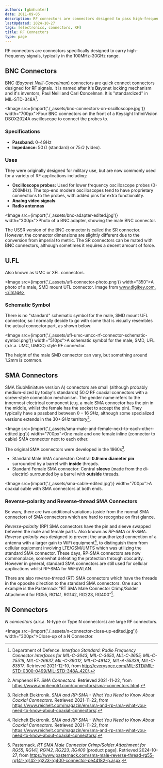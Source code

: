 ```yaml
---
authors: [gbmhunter]
date: 2011-09-05
description: RF connectors are connectors designed to pass high-frequency signals with too much reflection or attenuation.
lastUpdated: 2024-10-27
tags: [electronics, connectors, RF]
title: RF Connectors
type: page
---
```


RF connectors are connectors specifically designed to carry high-frequency signals, typically in the 100MHz-30GHz range.

## BNC Connectors

BNC (_Bayonet Neill-Concelman_) connectors are quick connect connectors designed for RF signals. It is named after it's **B**ayonet locking mechanism and it's inventors, Paul **N**eill and Carl **C**oncelman. It is "standardized" in MIL-STD-348A[^everyspec-mil-std-348a].

<Image src={import('./_assets/bnc-connectors-on-oscilloscope.jpg')} width="700px">Four BNC connectors on the front of a Keysight InfiniiVision DSOX2024A oscilloscope to connect the probes to.</Image>

### Specifications

* **Passband:** 0-4GHz
* **Impedance:** $50\,\Omega$ (standard) or $75\,\Omega$ (video).

### Uses 

They were originally designed for military use, but are now commonly used for a variety of RF applications including:

* **Oscilloscope probes:** Used for lower frequency oscilloscope probes (0-200MHz). The top-end modern oscilloscopes tend to have proprietary connections to the probes, with added pins for extra functionality.
* **Analog video signals**
* **Radio antennas**

<Image src={import('./_assets/bnc-adapter-edited.jpg')} width="300px">Photo of a BNC adapter, showing the male BNC connector.</Image>

The USSR version of the BNC connector is called the SR connector. However, the connector dimensions are slightly different due to the conversion from imperial to metric. The SR connectors can be mated with BNC connectors, although sometimes it requires a decent amount of force.

## U.FL

Also known as UMC or XFL connectors.

<Image src={import('./_assets/ufl-connector-photo.png')} width="350">A photo of a male, SMD mount UFL connector. Image from www.digikey.com.</Image>

### Schematic Symbol

There is no "standard" schematic symbol for the male, SMD mount UFL connector, so I normally decide to go with some that is visually resembles the actual connector part, as shown below:

<Image src={import('./_assets/ufl-umc-umcc-rf-connector-schematic-symbol.png')} width="510px">A schematic symbol for the male, SMD, UFL (a.k.a. UMC, UMCC) style RF connector.</Image>

The height of the male SMD connector can vary, but something around 1.2mm is common.

## SMA Connectors

SMA (SubMiniature version A) connectors are small (although probably medium-sized by today's standards) $50\,\Omega$ RF coaxial connectors with a screw-style connection mechanism. The gender name refers to the innermost electrical component (e.g. a male SMA connector has the pin in the middle, whilst the female has the socket to accept the pin). They typically have a passband between $0-16\,GHz$, although some specialized versions extends in the $30{+}\,GHz$ territory[^amphenolrf-sma].

<Image src={import('./_assets/sma-male-and-female-next-to-each-other-edited.jpg')} width="700px">One male and one female inline (connector to cable) SMA connector next to each other.</Image>

The original SMA connectors were developed in the 1960s[^reichelt-sma-rpsma].

* Standard Male SMA connector: Central **0.9 mm diameter pin** surrounded by a barrel with **inside** threads.
* Standard Female SMA connector: Central **sleeve** (made from the di-electric) surrounded by a barrel with **outside** threads.

<Image src={import('./_assets/sma-cable-edited.jpg')} width="700px">A coaxial cable with SMA connectors at both ends.</Image>

### Reverse-polarity and Reverse-thread SMA Connectors

Be wary, there are two additional variations (aside from the normal SMA connector) of SMA connectors which are hard to recognise on first glance.

_Reverse-polarity_ (RP) SMA connectors have the pin and sleeve swapped between the male and female parts. Also known as _RP-SMA_ or _R-SMA_. _Reverse-polarity_ was designed  to prevent the unauthorized connection of a antenna with a larger gain to WiFi equipment[^reichelt-sma-rpsma], to distinguish them from cellular equipment involving LTE/GSM/UMTS which was utilizing the standard SMA connector. These days, RP-SMA connectors are now commonplace, somewhat defeating the protection through obscurity. However in general, standard SMA connectors are still used for cellular applications whilst RP-SMA for WiFi/WLAN.

There are also _reverse-thread_ (RT) SMA connectors which have the threads in the opposite direction to the standard SMA connectors. One such example is the Pasternack "RT SMA Male Connector Crimp/Solder Attachment for RG55, RG141, RG142, RG223, RG400"[^pasternack-rt-sma-male-connector].

## N Connectors

_N connectors_ (a.k.a. N-type or Type N connectors) are large RF connectors.

<Image src={import('./_assets/n-connector-close-up-edited.jpg')} width="300px">Close-up of a N Connector.</Image>

[^reichelt-sma-rpsma]:  Reichelt Elektronik. _SMA and RP-SMA - What You Need to Know About Coaxial Connectors_. Retrieved 2021-11-22, from https://www.reichelt.com/magazin/en/sma-and-rp-sma-what-you-need-to-know-about-coaxial-connectors/.
[^amphenolrf-sma]:  Amphenol RF. _SMA Connectors_. Retrieved 2021-11-22, from https://www.amphenolrf.com/connectors/sma-connectors.html.
[^everyspec-mil-std-348a]:  Department of Defence. _Interface Standard: Radio Frequency Connector Interfaces for MIL-C-3643, MIL-C-3650, MIL-C-3655, MIL-C-25516, MIL-C-26637, MIL-C-39012, MIL-C-49142, MIL-A-55339, MIL-C-83517_. Retrieved 2021-12-10, from http://everyspec.com/MIL-STD/MIL-STD-0300-0499/MIL-STD-348A_420/.
[^pasternack-rt-sma-male-connector]: Pasternack. _RT SMA Male Connector Crimp/Solder Attachment for RG55, RG141, RG142, RG223, RG400_ [product page]. Retrieved 2024-10-27, from https://www.pasternack.com/sma-male-reverse-thread-rg55-rg141-rg142-rg223-rg400-connector-pe44182-p.aspx.
